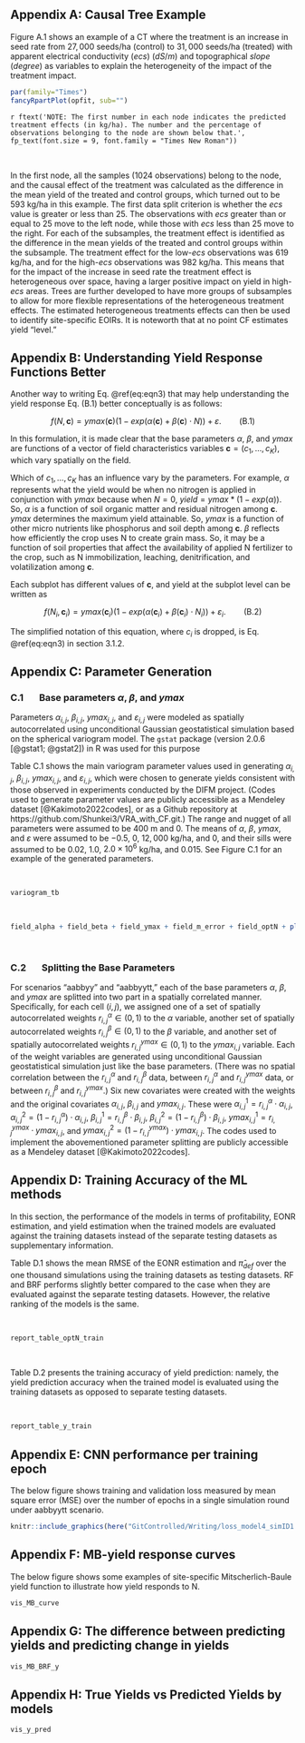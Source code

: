 <!-- NOTE: Erase the extra Figure, Table and section numbers manually-->

## Appendix A: Causal Tree Example {-}

Figure A.1 shows an example of a CT where the treatment is an increase in seed rate from $27,000$ seeds/ha (control) to $31,000$ seeds/ha (treated) with apparent electrical conductivity ($\textit{ecs}$) ($dS/m$) and topographical $\textit{slope}$ ($degree$) as variables to explain the heterogeneity of the impact of the treatment impact.  

```r
par(family="Times")
fancyRpartPlot(opfit, sub="")
```

`r ftext('NOTE: The first number in each node indicates the predicted treatment effects (in kg/ha). The number and the percentage of observations belonging to the node are shown below that.', fp_text(font.size = 9, font.family = "Times New Roman"))`

<br>

In the first node, all the samples ($1024$ observations) belong to the node, and the causal effect of the treatment was calculated as the difference in the mean yield of the treated and control groups, which turned out to be $593$ kg/ha in this example. The first data split criterion is whether the $\textit{ecs}$ value is greater or less than $25$. The observations with $\textit{ecs}$ greater than or equal to $25$ move to the left node, while those with $\textit{ecs}$ less than $25$ move to the right. For each of the subsamples, the treatment effect is identified as the difference in the mean yields of the treated and control groups within the subsample. The treatment effect for the low-$\textit{ecs}$ observations was $619$ kg/ha, and for the high-$\textit{ecs}$ observations was $982$ kg/ha. This means that for the impact of the increase in seed rate the treatment effect is heterogeneous over space, having a larger positive impact on yield in high-$\textit{ecs}$ areas. Trees are further developed to have more groups of subsamples to allow for more flexible representations of the heterogeneous treatment effects. The estimated heterogeneous treatments effects can then be used to identify site-specific EOIRs. It is noteworth that at no point CF estimates yield "level." 

\newpage

## Appendix B: Understanding Yield Response Functions Better {-}

Another way to writing Eq. \@ref(eq:eqn3) that may help understanding the yield response Eq. (B.1) better conceptually is as follows:

$$
f(N, \mathbf{c}) = ymax(\mathbf{c})(1-exp(\alpha(\mathbf{c}) + \beta(\mathbf{c}) \cdot N)) + \varepsilon. \qquad \text{(B.1)}
$$

In this formulation, it is made clear that the base parameters $\alpha$, $\beta$, and $ymax$ are functions of a vector of field characteristics variables $\mathbf{c}=(c_1,\dots,c_K)$, which vary spatially on the field. 

Which of $c_1,\dots,c_K$ has an influence vary by the parameters. For example, $\alpha$ represents what the yield would be when no nitrogen is applied in conjunction with $ymax$ because when $N = 0$, $yield = ymax * (1-exp(\alpha))$. So, $\alpha$ is a function of soil organic matter and residual nitrogen among $\mathbf{c}$. $ymax$ determines the maximum yield attainable. So, $ymax$ is a function of other micro nutrients like phosphorus and soil depth among $\mathbf{c}$. $\beta$ reflects how efficiently the crop uses N to create grain mass. So, it may be a function of soil properties that affect the availability of applied N fertilizer to the crop, such as N immobilization, leaching, denitrification, and volatilization among $\mathbf{c}$. 

Each subplot has different values of $\mathbf{c}$, and yield at the subplot level can be written as

$$
f(N_{i}, \mathbf{c}_{i}) = ymax(\mathbf{c}_{i})(1-exp(\alpha(\mathbf{c}_{i}) + \beta(\mathbf{c}_{i})\cdot N_{i})) + \varepsilon_{i}. \qquad \text{(B.2)}
$$

The simplified notation of this equation, where $c_i$ is dropped, is Eq. \@ref(eq:eqn3) in section 3.1.2. 

\newpage

## Appendix C: Parameter Generation {-}

### C.1 $\quad$ Base parameters **$\alpha$**, **$\beta$**, and **$ymax$** {-}
Parameters $\alpha_{i,j}$, $\beta_{i,j}$, $ymax_{i,j}$, and $\varepsilon_{i,j}$ were modeled as spatially autocorrelated using unconditional Gaussian geostatistical simulation based on the spherical variogram model. The `gstat` package (version 2.0.6 [@gstat1; @gstat2]) in R was used for this purpose 

Table C.1 shows the main variogram parameter values used in generating $\alpha_{i,j}$, $\beta_{i,j}$, $ymax_{i,j}$, and $\varepsilon_{i,j}$, which were chosen to generate yields consistent with those observed in experiments conducted by the DIFM project. (Codes used to generate parameter values are publicly accessible as a Mendeley dataset [@Kakimoto2022codes], or as a Github repository at https://github.com/Shunkei3/VRA_with_CF.git.) The range and nugget of all parameters were assumed to be $400$ m and 0. The means of $\alpha$, $\beta$, $ymax$, and $\varepsilon$ were assumed to be $-0.5$, $0$, $12,000$ kg/ha, and $0$, and their sills were assumed to be $0.02$, $1.0$, $2.0 \times 10^{6}$ kg/ha, and $0.015$. See Figure C.1 for an example of the generated parameters. 

<br>

```r
variogram_tb
```

<br>


```r
field_alpha + field_beta + field_ymax + field_m_error + field_optN + plot_layout(ncol = 2)
```

<br>

### C.2 $\quad$ Splitting the Base Parameters {-}

For scenarios "aabbyy" and "aabbyytt," each of the base parameters $\alpha$, $\beta$, and $ymax$ are splitted into two part in a spatially correlated manner. Specifically, for each cell $(i,j)$, we assigned one of a set of spatially autocorrelated weights $r^{\alpha}_{i,j} \in (0,1)$ to the $\alpha$ variable, another set of spatially autocorrelated weights $r^{\beta}_{i,j} \in (0,1)$ to the $\beta$ variable, and another set of spatially autocorrelated weights $r^{ymax}_{i,j} \in (0,1)$ to the ${ymax}_{i,j}$ variable. Each of the weight variables are generated using unconditional Gaussian geostatistical simulation just like the base parameters. (There was no spatial correlation between the $r^{\alpha}_{i,j}$ and $r^{\beta}_{i,j}$ data, between $r^{\alpha}_{i,j}$ and $r^{ymax}_{i,j}$ data, or between $r^{\beta}_{i,j}$ and $r^{ymax}_{i,j}$.) Six new covariates were created with the weights and the original covariates $\alpha_{i,j}$, $\beta_{i,j}$ and $ymax_{i,j}$. These were 
$\alpha^{1}_{i,j} = r^{\alpha}_{i,j} \cdot \alpha_{i,j}$, $\alpha^{2}_{i,j} = (1- r^{\alpha}_{i,j}) \cdot \alpha_{i,j}$,
$\beta^{1}_{i,j} = r^{\beta}_{i,j} \cdot\beta_{i,j}$, $\beta^{2}_{i,j} = (1- r^{\beta}_{i,j}) \cdot\beta_{i,j}$,
$ymax^{1}_{i,j} = r^{ymax}_{i,j} \cdot ymax_{i,j}$, and $ymax^{2}_{i,j} = (1- r^{ymax}_{i,j}) \cdot ymax_{i,j}$. The codes used to implement the abovementioned parameter splitting are publicly accessible as a Mendeley dataset [@Kakimoto2022codes].

\newpage

## Appendix D:  Training Accuracy of the ML methods {-}

In this section, the performance of the models in terms of profitability, EONR estimation, and yield estimation when the trained models are evaluated against the training datasets instead of the separate testing datasets as supplementary information. 

Table D.1 shows the mean RMSE of the EONR estimation and $\hat{\pi}_{def}$ over the one thousand simulations using the training datasets as testing datasets. RF and BRF performs slightly better compared to the case when they are evaluated against the separate testing datasets. However, the relative ranking of the models is the same. 

<br>

```r
report_table_optN_train
```

<br>

Table D.2 presents the training accuracy of yield prediction: namely, the yield prediction accuracy when the trained model is evaluated using the training datasets as opposed to separate testing datasets. 

<br>

```r
report_table_y_train
```

\newpage

## Appendix E: CNN performance per training epoch
The below figure shows training and validation loss measured by mean square error (MSE) over the number of epochs in a single simulation round under aabbyytt scenario. 

```r
knitr::include_graphics(here("GitControlled/Writing/loss_model4_simID1.png"))
```

\newpage

## Appendix F: MB-yield response curves
The below figure shows some examples of site-specific Mitscherlich-Baule yield function to illustrate how yield responds to N. 

```r
vis_MB_curve
```

\newpage

## Appendix G: The difference between predicting yields and predicting change in yields

```r
vis_MB_BRF_y
```

\newpage

## Appendix H: True Yields vs Predicted Yields by models

```r
vis_y_pred
```



















